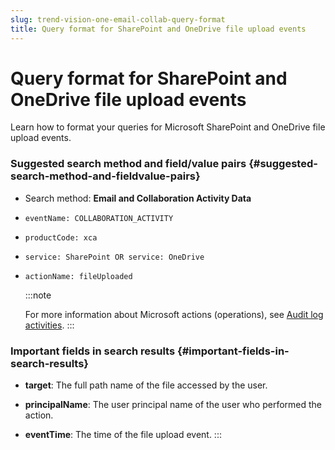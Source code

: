 ```yaml
---
slug: trend-vision-one-email-collab-query-format
title: Query format for SharePoint and OneDrive file upload events
---
```

# Query format for SharePoint and OneDrive file upload events

Learn how to format your queries for Microsoft SharePoint and OneDrive file upload events.

### Suggested search method and field/value pairs {#suggested-search-method-and-fieldvalue-pairs}

- Search method: **Email and Collaboration Activity Data**

- `eventName: COLLABORATION_ACTIVITY`

- `productCode: xca`

- `service: SharePoint OR service: OneDrive`

- `actionName: fileUploaded`

  :::note

  For more information about Microsoft actions (operations), see [Audit log activities](https://learn.microsoft.com/en-us/purview/audit-log-activities).
  :::

### Important fields in search results {#important-fields-in-search-results}

- **target**: The full path name of the file accessed by the user.

- **principalName**: The user principal name of the user who performed the action.

- **eventTime**: The time of the file upload event.
:::
